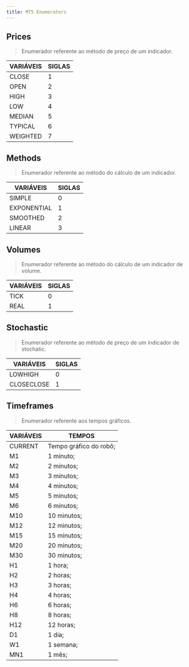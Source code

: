 ```yaml
---
title: MT5 Enumerators
---
```



## Prices

> Enumerador referente ao método de preço de um indicador.

| VARIÁVEIS                   | SIGLAS |
| --------------------------- | ------ |
| <CodeVar>CLOSE</CodeVar>    | 1      |
| <CodeVar>OPEN</CodeVar>     | 2      |
| <CodeVar>HIGH</CodeVar>     | 3      |
| <CodeVar>LOW</CodeVar>      | 4      |
| <CodeVar>MEDIAN</CodeVar>   | 5      |
| <CodeVar>TYPICAL</CodeVar>  | 6      |
| <CodeVar>WEIGHTED</CodeVar> | 7      |

## Methods

> Enumerador referente ao método do cálculo de um indicador.

| VARIÁVEIS                      | SIGLAS |
| ------------------------------ | ------ |
| <CodeVar>SIMPLE</CodeVar>      | 0      |
| <CodeVar>EXPONENTIAL</CodeVar> | 1      |
| <CodeVar>SMOOTHED</CodeVar>    | 2      |
| <CodeVar>LINEAR</CodeVar>      | 3      |

## Volumes

> Enumerador referente ao método do cálculo de um indicador de volume.

| VARIÁVEIS               | SIGLAS |
| ----------------------- | ------ |
| <CodeVar>TICK</CodeVar> | 0      |
| <CodeVar>REAL</CodeVar> | 1      |

## Stochastic

> Enumerador referente ao método de preço de um indicador de stochatic.

| VARIÁVEIS                     | SIGLAS |
| ----------------------------- | ------ |
| <CodeVar>LOWHIGH</CodeVar>    | 0      |
| <CodeVar>CLOSECLOSE</CodeVar> | 1      |

## Timeframes

> Enumerador referente aos tempos gráficos.

| VARIÁVEIS                  | TEMPOS                 |
| -------------------------- | ---------------------- |
| <CodeVar>CURRENT</CodeVar> | Tempo gráfico do robô; |
| <CodeVar>M1</CodeVar>      | 1 minuto;              |
| <CodeVar>M2</CodeVar>      | 2 minutos;             |
| <CodeVar>M3</CodeVar>      | 3 minutos;             |
| <CodeVar>M4</CodeVar>      | 4 minutos;             |
| <CodeVar>M5</CodeVar>      | 5 minutos;             |
| <CodeVar>M6</CodeVar>      | 6 minutos;             |
| <CodeVar>M10</CodeVar>     | 10 minutos;            |
| <CodeVar>M12</CodeVar>     | 12 minutos;            |
| <CodeVar>M15</CodeVar>     | 15 minutos;            |
| <CodeVar>M20</CodeVar>     | 20 minutos;            |
| <CodeVar>M30</CodeVar>     | 30 minutos;            |
| <CodeVar>H1</CodeVar>      | 1 hora;                |
| <CodeVar>H2</CodeVar>      | 2 horas;               |
| <CodeVar>H3</CodeVar>      | 3 horas;               |
| <CodeVar>H4</CodeVar>      | 4 horas;               |
| <CodeVar>H6</CodeVar>      | 6 horas;               |
| <CodeVar>H8</CodeVar>      | 8 horas;               |
| <CodeVar>H12</CodeVar>     | 12 horas;              |
| <CodeVar>D1</CodeVar>      | 1 dia;                 |
| <CodeVar>W1</CodeVar>      | 1 semana;              |
| <CodeVar>MN1</CodeVar>     | 1 mês;                 |
